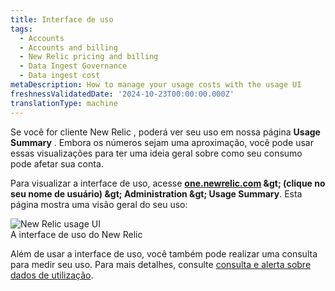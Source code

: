```yaml
---
title: Interface de uso
tags:
  - Accounts
  - Accounts and billing
  - New Relic pricing and billing
  - Data Ingest Governance
  - Data ingest cost
metaDescription: How to manage your usage costs with the usage UI
freshnessValidatedDate: '2024-10-23T00:00:00.000Z'
translationType: machine
---
```


Se você for cliente New Relic , poderá ver seu uso em nossa página **Usage Summary** . Embora os números sejam uma aproximação, você pode usar essas visualizações para ter uma ideia geral sobre como seu consumo pode afetar sua conta.

Para visualizar a interface de uso, acesse **[one.newrelic.com](https://one.newrelic.com) &amp;gt; (clique no seu nome de usuário) &amp;gt; Administration &amp;gt; Usage Summary**. Esta página mostra uma visão geral do seu uso:

<img title="New Relic usage UI" alt="New Relic usage UI" src="/images/accounts_screenshot-full_usage-ui.webp" />

<figcaption>
  A interface de uso do New Relic
</figcaption>

Além de usar a interface de uso, você também pode realizar uma consulta para medir seu uso. Para mais detalhes, consulte [consulta e alerta sobre dados de utilização](/docs/accounts/accounts-billing/new-relic-one-pricing-billing/usage-queries-alerts/).